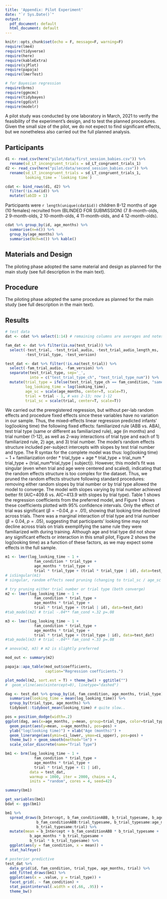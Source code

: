 ```yaml
---
title: 'Appendix: Pilot Experiment'
date: "`r Sys.Date()`"
output:
  pdf_document: default
  html_document: default
---
```


```r
knitr::opts_chunk$set(echo = F, message=F, warning=F)
require(lme4)
require(tidyverse)
require(here)
require(kableExtra)
require(sjPlot)
require(papaja)
require(lmerTest)

# for Bayesian regression
require(brms)
require(ggmcmc)
require(tidybayes)
require(ggdist)
require(modelr)
```

A pilot study was conducted by one laboratory in March, 2021 to verify the feasibility of the experiment's design, and to test the planned procedures.
Given the small size of the pilot, we do not expect to find significant effects, but we nonetheless also carried out the full planned analysis.

## Participants

```r
d1 <- read_csv(here("pilot/data/first_session_babies.csv")) %>%
  rename(sd_LT_incongruent_trials = sd_LT_congruent_trials_1) 
d2 <- read_csv(here("pilot/data/second_session_babies.csv")) %>%
  rename(sd_LT_incongruent_trials = sd_LT_congruent_trials_1,
         looking_time = `looking time`) 

cdat <- bind_rows(d1, d2) %>%
  filter(!is.na(id)) %>%
  mutate(labID = 1)
```

Participants were `r length(unique(cdat$id))` children 8-12 months of age (10 females) recruited from (BLINDED FOR SUBMISSION)
(7 8-month-olds, 2 9-month-olds, 2 10-month-olds, 4 11-month-olds, and 4 12-month-olds).


```r
cdat %>% group_by(id, age_months) %>% 
  summarise(n=n()) %>%
  group_by(age_months) %>%
  summarise(Nch=n()) %>% kable()
```

## Materials and Design

The piloting phase adopted the same material and design as planned for the main study (see full description in the main text).

## Procedure

The piloting phase adopted the same procedure as planned for the main study (see full description in the main text).

## Results

```r
# test data
dat <- cdat %>% select(1:14) # remaining columns are averages and notes

fam_dat <- dat %>% filter(is.na(test_trial)) %>% 
  select(-test_trial, -test_trial_audio, -test_trial_audio_length_ms, 
         -test_trial_type, -test_version)

test_dat <- dat %>% filter(!is.na(test_trial)) %>% 
  select(-fam_trial_audio, -fam_version) %>%
  separate(test_trial_type, sep='_', 
           into = c("test_trial_type_ch", "test_trial_type_num")) %>%
  mutate(trial_type = ifelse(test_trial_type_ch == fam_condition, "same", "different"),
         log_looking_time = log(looking_time),
         age_sc = scale(age_months, center=T, scale=T),
         trial = trial - 1, # was 2-13; now 1-12
         trial_sc = scale(trial, center=T, scale=T))
```


We carried out the preregistered regression, but without per-lab random effects and procedure fixed effects since these variables have no variation in our sample. 
Thus, the mixed-effects linear regression predicted infants' log(looking time) the following fixed effects: familiarized rule (ABB vs. ABA), test trial type (same or different as familiarized rule), age (in months) and trial number (1-12), as well as 2-way interactions of trial type and each of 1) familiarized rule, 2) age, and 3) trial number.
The model's random effects structure included per-subject intercepts with slopes by test trial number and type.
The R syntax for the complete model was thus: log(looking time) ~ 1 + familiarization order * trial_type + age * trial_type + trial_num * trial_type + (trial_num*trial_type | subject)).
However, this model's fit was singular (even when trial and age were centered and scaled), indicating that the random effects structure is too complex for the dataset. 
Thus, we pruned the random effects structure following standard procedures: removing either random slopes by trial number or by trial type allowed the model to converge. 
The model with slopes varying by trial number achieved better fit (AIC=409.6 vs. AIC=413.9 with slopes by trial type).
Table 1 shows the regression coefficients from the preferred model, and Figure 1 shows these coefficients plotted with 95% confidence intervals.
Only the effect of trial was significant ($\beta = -0.04$, $p=.01$), showing that looking time declined across trials.
There was a marginal interaction of trial type and trial number ($\beta = 0.04$, $p=.05$), suggesting that participants' looking time may not decline across trials on trials exemplifying the same rule they were familiarized with during training.
Although age and trial type did not show any significant effects or interaction in this small pilot, Figure 2 shows the log(looking time) as a function of these factors, as we may expect some effects in the full sample.

```r
m1 <- lmer(log_looking_time ~ 1 + 
             fam_condition * trial_type +
             age_months * trial_type +
             trial * trial_type + (trial * trial_type | id), data=test_dat)
# isSingular(m1)
# singular, random effects need pruning (changing to trial_sc / age_sc did not help)

# try pruning either trial number or trial type (both converge)
m2 <- lmer(log_looking_time ~ 1 + 
             fam_condition * trial_type +
             age_months * trial_type +
             trial * trial_type + (trial | id), data=test_dat)
#tab_model(m2) # trial -.04** fam_cond +.32 p=.08

m3 <- lmer(log_looking_time ~ 1 + 
             fam_condition * trial_type +
             age_months * trial_type +
             trial * trial_type + (trial_type | id), data=test_dat)
#tab_model(m3) # trial -.04** fam_cond +.33 p=.08

# anova(m2, m3) # m2 is slightly preferred

mod_out <- summary(m2)

papaja::apa_table(mod_out$coefficients, 
                  caption="Regression coefficients.")
```

```r
plot_model(m2, sort.est = T) + theme_bw() + ggtitle("")  
#  geom_vline(aes(xintercept=0), linetype="dashed")
```

```r
dag <- test_dat %>% group_by(id, fam_condition, age_months, trial_type) %>%
  summarise(looking_time = mean(log_looking_time)) %>% 
  group_by(trial_type, age_months) %>%
  tidyboot::tidyboot_mean(looking_time) # quite slow..

pos = position_dodge(width=.2)
ggplot(dag, aes(x=age_months, y=mean, group=trial_type, color=trial_type)) + 
  geom_point(aes(y=mean, x=age_months), pos=pos) + 
  ylab("log(looking time)") + xlab("Age (months)") + 
  geom_linerange(aes(ymin=ci_lower, ymax=ci_upper), pos=pos) + 
  theme_bw() + geom_smooth(method="lm") +
  scale_color_discrete(name="Trial Type")
```




<!-- ## Bayesian Regression -->

```r
bm1 <- brm(log_looking_time ~ 1 + 
             fam_condition * trial_type +
             age_months * trial_type +
             trial * trial_type + (1 | id), 
           data = test_dat, 
           warmup = 1000, iter = 2000, chains = 4, 
           inits = "random", cores = 4, seed=42) 

summary(bm1)
```

```r
get_variables(bm1)
bdat <- ggs(bm1)

bm1 %>% 
  spread_draws(b_Intercept, b_fam_conditionABB, b_trial_typesame, b_age_months, b_trial, 
              b_fam_conditionABB:trial_typesame, b_trial_typesame:age_months,
              b_trial_typesame:trial) %>%
  mutate(mean = b_Intercept + b_fam_conditionABB * b_trial_typesame +
           b_age_months * b_trial_typesame + 
           b_trial * b_trial_typesame) %>%
  ggplot(aes(y = fam_condition, x = mean)) +
  stat_halfeye()
```


<!-- Generate posterior predictive values. -->

```r
# posterior predictive
test_dat %>%
  data_grid(id, fam_condition, trial_type, age_months, trial) %>%
  add_fitted_draws(bm1) %>%
  ggplot(aes(x = .value, y = trial_type)) +
  facet_grid(. ~ fam_condition) +
  stat_pointinterval(.width = c(.66, .95)) + 
  theme_bw()
```

